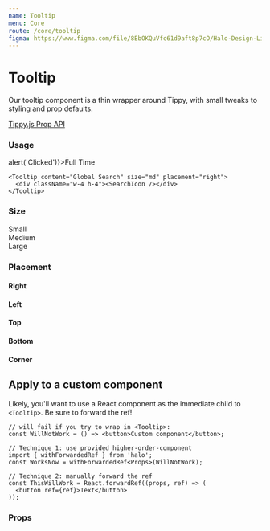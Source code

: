 ```yaml
---
name: Tooltip
menu: Core
route: /core/tooltip
figma: https://www.figma.com/file/8EbOKQuVfc61d9aft8p7cO/Halo-Design-Library?node-id=210%3A863
---
```



# Tooltip

Our tooltip component is a thin wrapper around Tippy, with small tweaks to styling and prop defaults.

[Tippy.js Prop API](https://atomiks.github.io/tippyjs/all-props/)

### Usage

<Playground>
  <div className="mb-6 flex space-x-8 items-center">
    <Tooltip content="Only show full time positions" size="md">
      <Tag color="blue" size="md" onClose={()=>alert('Clicked')}>Full Time</Tag>
    </Tooltip>

    <Tooltip content="Global Search" size="md" placement="right">
      <div className="w-4 h-4"><SearchIcon /></div>
    </Tooltip>

  </div>
</Playground>

### Size

<Playground>
  <div className="flex space-x-8">
    <div className="mb-6">
      <Tooltip content="Pop a small tooltip above" size="sm">
        <Tag color="blue" size="md">
          Small
        </Tag>
      </Tooltip>
    </div>
    <div className="mb-6">
      <Tooltip content="Pop a medium tooltip above">
        <Tag color="blue" size="md">
          Medium
        </Tag>
      </Tooltip>
    </div>
    <div className="mb-6">
      <Tooltip content="Pop a large tooltip above" size="lg">
        <Tag color="blue" size="md">
          Large
        </Tag>
      </Tooltip>
    </div>
  </div>
</Playground>

### Placement

<Playground>
  <div className="flex space-x-12">
    <div className="mb-6">
      <h4>Right</h4>
      <Tooltip placement="right" content="on the right">
        <div className="h-16 w-16 rounded-md bg-gray-300"></div>
      </Tooltip>
    </div>
    <div className="mb-6">
      <h4>Left</h4>
      <Tooltip placement="left" content="on the left">
        <div className="h-16 w-16 rounded-md bg-green-300"></div>
      </Tooltip>
    </div>
    <div className="mb-6">
      <h4>Top</h4>
      <Tooltip placement="top" content="on the top">
        <div className="h-16 w-16 rounded-md bg-purple-300"></div>
      </Tooltip>
    </div>
    <div className="mb-6">
      <h4>Bottom</h4>
      <Tooltip placement="bottom" content="on the bottom">
        <div className="h-16 w-16 rounded-md bg-orange-300"></div>
      </Tooltip>
    </div>
    <div className="pb-8">
      <h4>Corner</h4>
      <Tooltip content="even at an element's corner :)" placement="right-end">
        <div className="h-16 w-16 rounded-md bg-blue-300"></div>
      </Tooltip>
    </div>
  </div>
</Playground>

## Apply to a custom component

Likely, you'll want to use a React component as the immediate child to `<Tooltip>`. Be sure to forward the ref!

```tsx
// will fail if you try to wrap in <Tooltip>:
const WillNotWork = () => <button>Custom component</button>;

// Technique 1: use provided higher-order-component
import { withForwardedRef } from 'halo';
const WorksNow = withForwardedRef<Props>(WillNotWork);

// Technique 2: manually forward the ref
const ThisWillWork = React.forwardRef((props, ref) => (
  <button ref={ref}>Text</button>
));
```

### Props

<Props of={Tooltip} />
